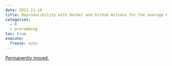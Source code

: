 ```yaml
---
date: 2022-11-19
title: Reproducibility with Docker and Github Actions for the average R enjoyer
categories:
  - R
  - proramming
toc: true
execute:
  freeze: auto
---
```


[Permanently moved.](../../posts/2022-11-19-raps.qmd)
